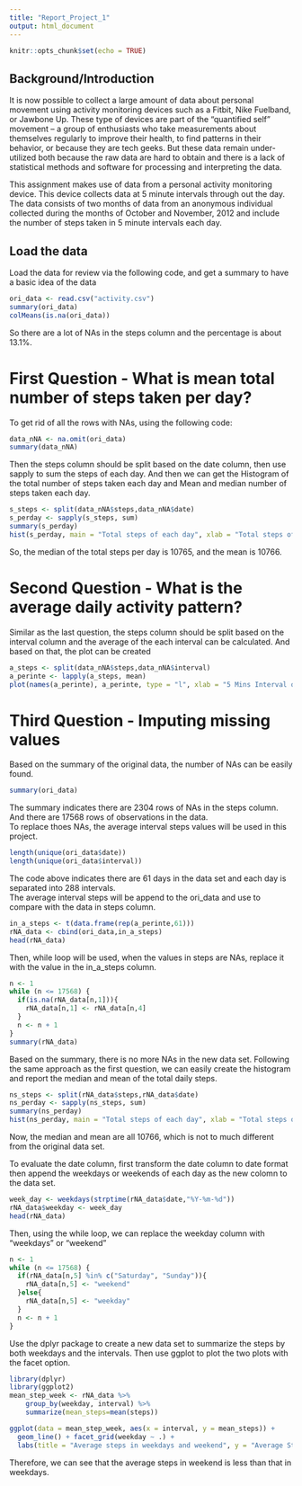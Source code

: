 ```yaml
---
title: "Report_Project_1"
output: html_document
---
```


```r
knitr::opts_chunk$set(echo = TRUE)
```

## Background/Introduction
It is now possible to collect a large amount of data about personal movement using activity monitoring devices such as a Fitbit, Nike Fuelband, or Jawbone Up. These type of devices are part of the “quantified self” movement – a group of enthusiasts who take measurements about themselves regularly to improve their health, to find patterns in their behavior, or because they are tech geeks. But these data remain under-utilized both because the raw data are hard to obtain and there is a lack of statistical methods and software for processing and interpreting the data.  
  
This assignment makes use of data from a personal activity monitoring device. This device collects data at 5 minute intervals through out the day. The data consists of two months of data from an anonymous individual collected during the months of October and November, 2012 and include the number of steps taken in 5 minute intervals each day.  

## Load the data  
Load the data for review via the following code, and get a summary to have a basic idea of the data
```r
ori_data <- read.csv("activity.csv")
summary(ori_data)
colMeans(is.na(ori_data))
```
So there are a lot of NAs in the steps column and the percentage is about 13.1%.

# First Question - What is mean total number of steps taken per day?
To get rid of all the rows with NAs, using the following code:
```r
data_nNA <- na.omit(ori_data)
summary(data_nNA)
```
Then the steps column should be split based on the date column, then use sapply to sum the steps of each day. And then we can get the Histogram of the total number of steps taken each day and Mean and median number of steps taken each day.
```r
s_steps <- split(data_nNA$steps,data_nNA$date)
s_perday <- sapply(s_steps, sum)
summary(s_perday)
hist(s_perday, main = "Total steps of each day", xlab = "Total steps of a day")
```  
  
So, the median of the total steps per day is 10765, and the mean is 10766.

# Second Question - What is the average daily activity pattern?
Similar as the last question, the steps column should be split based on the interval column and the average of the each interval can be calculated. And based on that, the plot can be created
```r
a_steps <- split(data_nNA$steps,data_nNA$interval)
a_perinte <- lapply(a_steps, mean)
plot(names(a_perinte), a_perinte, type = "l", xlab = "5 Mins Interval of a day", ylab = "Average steps with in the interval")
```

# Third Question - Imputing missing values
Based on the summary of the original data, the number of NAs can be easily found.
```r
summary(ori_data)
```
The summary indicates there are 2304 rows of NAs in the steps column. And there are 17568 rows of observations in the data.  
To replace thoes NAs, the average interval steps values will be used in this project.
```r
length(unique(ori_data$date))
length(unique(ori_data$interval))
```
The code above indicates there are 61 days in the data set and each day is separated into 288 intervals.  
The average interval steps will be append to the ori_data and use to compare with the data in steps column.
```r
in_a_steps <- t(data.frame(rep(a_perinte,61)))
rNA_data <- cbind(ori_data,in_a_steps)
head(rNA_data)
```
Then, while loop will be used, when the values in steps are NAs, replace it with the value in the in_a_steps column.
```r
n <- 1
while (n <= 17568) {
  if(is.na(rNA_data[n,1])){
    rNA_data[n,1] <- rNA_data[n,4]
  }
  n <- n + 1
}
summary(rNA_data)
```
Based on the summary, there is no more NAs in the new data set. Following the same approach as the first question, we can easily create the histogram and report the median and mean of the total daily steps.
```r
ns_steps <- split(rNA_data$steps,rNA_data$date)
ns_perday <- sapply(ns_steps, sum)
summary(ns_perday)
hist(ns_perday, main = "Total steps of each day", xlab = "Total steps of a day")
``` 
  
Now, the median and mean are all 10766, which is not to much different from the original data set.

To evaluate the date column, first transform the date column to date format then append the weekdays or weekends of each day as the new colomn to the data set.
```r
week_day <- weekdays(strptime(rNA_data$date,"%Y-%m-%d"))
rNA_data$weekday <- week_day
head(rNA_data)
```
Then, using the while loop, we can replace the weekday column with "weekdays" or "weekend"
```r
n <- 1
while (n <= 17568) {
  if(rNA_data[n,5] %in% c("Saturday", "Sunday")){
    rNA_data[n,5] <- "weekend"
  }else{
    rNA_data[n,5] <- "weekday"
  }
  n <- n + 1
}
```
Use the dplyr package to create a new data set to summarize the steps by both weekdays and the intervals. Then use ggplot to plot the two plots with the facet option.
```r
library(dplyr)
library(ggplot2)
mean_step_week <- rNA_data %>%
    group_by(weekday, interval) %>%
    summarize(mean_steps=mean(steps))

ggplot(data = mean_step_week, aes(x = interval, y = mean_steps)) + 
  geom_line() + facet_grid(weekday ~ .) +
  labs(title = "Average steps in weekdays and weekend", y = "Average Steps")
```
Therefore, we can see that the average steps in weekend is less than that in weekdays.